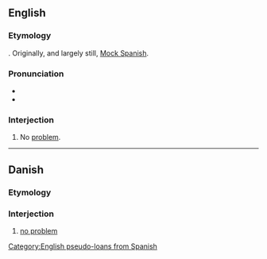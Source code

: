 ==English==
{{wikipedia}}

===Etymology===
{{suffix|en|no problem|o}}. Originally, and largely still, [[w:Mock Spanish|Mock Spanish]].

===Pronunciation===
* {{IPA|en|/ˈnoʊ pɹɒˈbleɪmoʊ/}}
* {{audio|en|LL-Q1860 (eng)-Vealhurl-no problemo.wav|Audio (UK)}}

===Interjection===
{{en-interj|head=no problemo}}

# {{lb|en|informal}} No [[problem]].

[[Category:English pseudo-loans from Spanish]]

----

==Danish==

===Etymology===
{{bor|da|en|no problemo}}

===Interjection===
{{da-interj|head=no problemo}}

# [[no problem]]